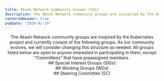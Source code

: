```yaml
---
title: Akash Network Community Groups (CGs)
description: The Akash Network community groups are insipired by the Kubernetes project and currently consist of the following groups.
centeredHeader: true
pubDate: "2020-01-19"
---
```

<center>
The Akash Network community groups are insipired by the Kubernetes project and currently consist of the following groups. As our community evolves, we will consider changing this structure as needed. All groups listed below are open to anyone interested in participating in them, except “Committees” that have preassigned members.
</center>


<center>
## Special Interest Groups (SIGs)
</center>



<CgGrid group="special-interest-groups" />

<center>
## Working Groups (WGs)
</center>

<CgGrid group="working-groups" />


<center>
## Steering Committee (SC)
</center>
<CgGrid group="steering-committee" />
